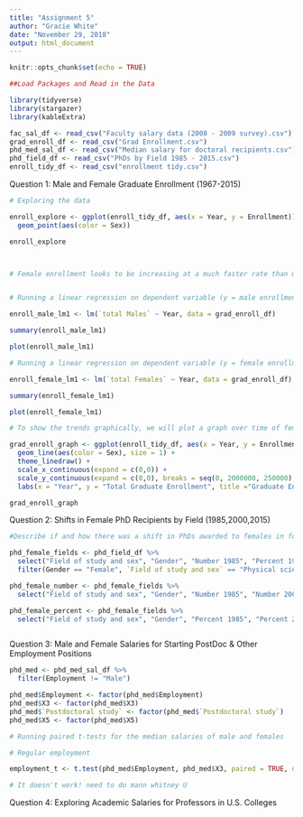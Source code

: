 ```yaml
---
title: "Assignment 5"
author: "Gracie White"
date: "November 29, 2018"
output: html_document
---
```


```r
knitr::opts_chunk$set(echo = TRUE)
```

```r
##Load Packages and Read in the Data 

library(tidyverse)
library(stargazer)
library(kableExtra)

fac_sal_df <- read_csv("Faculty salary data (2008 - 2009 survey).csv")
grad_enroll_df <- read_csv("Grad Enrollment.csv")
phd_med_sal_df <- read_csv("Median salary for doctoral recipients.csv")
phd_field_df <- read_csv("PhDs by Field 1985 - 2015.csv")
enroll_tidy_df <- read_csv("enrollment tidy.csv")

```


Question 1: Male and Female Graduate Enrollment (1967-2015)
```r
# Exploring the data

enroll_explore <- ggplot(enroll_tidy_df, aes(x = Year, y = Enrollment)) +
  geom_point(aes(color = Sex))

enroll_explore



# Female enrollment looks to be increasing at a much faster rate than male enrollment. Male enrollment was initially higher, but in the late 1980's, female enrollment surpassed male enrollement. Both enrollments level out at 2010. Male enrollment goes through stagnant periods and short spurts of increasing.


# Running a linear regression on dependent variable (y = male enrollment) by independent variale (x = year)

enroll_male_lm1 <- lm(`total Males` ~ Year, data = grad_enroll_df)

summary(enroll_male_lm1)

plot(enroll_male_lm1)

# Running a linear regression on dependent variable (y = female enrollment) by independent variable (x = year)

enroll_female_lm1 <- lm(`total Females` ~ Year, data = grad_enroll_df)

summary(enroll_female_lm1)

plot(enroll_female_lm1)

# To show the trends graphically, we will plot a graph over time of female and male enrollment to show the differences in trends.

grad_enroll_graph <- ggplot(enroll_tidy_df, aes(x = Year, y = Enrollment)) +
  geom_line(aes(color = Sex), size = 1) +
  theme_linedraw() +
  scale_x_continuous(expand = c(0,0)) +
  scale_y_continuous(expand = c(0,0), breaks = seq(0, 2000000, 250000), limits = c(0,2000000)) +
  labs(x = "Year", y = "Total Graduate Enrollment", title ="Graduate Enrollment in the United States (1967-2015)")

grad_enroll_graph
```


Question 2: Shifts in Female PhD Recipients by Field (1985,2000,2015)
```r

#Describe if and how there was a shift in PhDs awarded to females in four fields (Physical and Earth Sciences, Engineering, Education, and Humanities & Arts) in 1985, 2000, and 2015. Describe your results statistically, in a graph or table, and in text. 

phd_female_fields <- phd_field_df %>% 
  select("Field of study and sex", "Gender", "Number 1985", "Percent 1985", "Number 2000", "Percent 2000", "Number 2015", "Percent 2015") %>% 
  filter(Gender == "Female", `Field of study and sex` == "Physical sciences and earth sciences" | `Field of study and sex` == "Engineering" | `Field of study and sex` == "Education" | `Field of study and sex` == "Humanities and arts")

phd_female_number <- phd_female_fields %>% 
  select("Field of study and sex", "Gender", "Number 1985", "Number 2000", "Number 2015")

phd_female_percent <- phd_female_fields %>% 
  select("Field of study and sex", "Gender", "Percent 1985", "Percent 2000", "Percent 2015")



```


Question 3: Male and Female Salaries for Starting PostDoc & Other Employment Positions
```r
phd_med <- phd_med_sal_df %>% 
  filter(Employment != "Male")

phd_med$Employment <- factor(phd_med$Employment)
phd_med$X3 <- factor(phd_med$X3)
phd_med$`Postdoctoral study` <- factor(phd_med$`Postdoctoral study`)
phd_med$X5 <- factor(phd_med$X5)

# Running paired t-tests for the median salaries of male and females

# Regular employment

employment_t <- t.test(phd_med$Employment, phd_med$X3, paired = TRUE, data = phd_med)

# It doesn't work! need to do mann whitney U
```


Question 4: Exploring Academic Salaries for Professors in U.S. Colleges
```r

```


